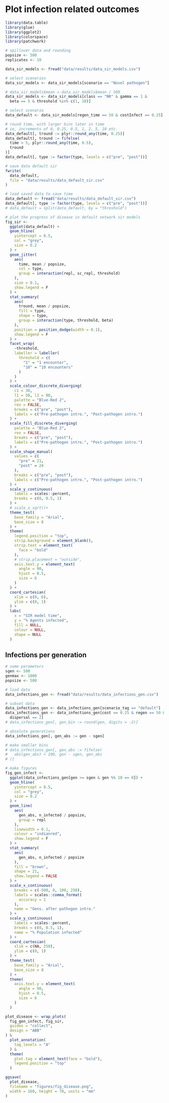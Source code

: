 
# Plot infection related outcomes

```r
library(data.table)
library(glue)
library(ggplot2)
library(colorspace)
library(patchwork)
```


```r
# spillover data and rounding
popsize <- 500
replicates <- 10

data_sir_models <- fread("data/results/data_sir_models.csv")

# select scenarios
data_sir_models <- data_sir_models[scenario == "Novel pathogen"]

# data_sir_models$mean = data_sir_models$mean / 500
data_sir_models <- data_sir_models[class == "NR" & gamma == 1 &
  beta == 5 & threshold %in% c(1, 10)]

# select scenario
data_default <- data_sir_models[regen_time == 50 & costInfect == 0.25]

# round time, with larger bins later in time
# ie, increments of 0, 0.25, 0.5, 1, 2, 5, 10 etc.
data_default[, tround := plyr::round_any(time, 0.25)]
data_default[, tround := fifelse(
  time > 5, plyr::round_any(time, 0.5),
  tround
)]
data_default[, type := factor(type, levels = c("pre", "post"))]

# save data default sir
fwrite(
  data_default,
  file = "data/results/data_default_sir.csv"
)
```

```r
# load saved data to save time
data_default <- fread("data/results/data_default_sir.csv")
data_default[, type := factor(type, levels = c("pre", "post"))]
# data_default = split(data_default, by = "threshold")
```

```r
# plot the progress of disease in default network sir models
fig_sir <-
  ggplot(data_default) +
  geom_hline(
    yintercept = 0.5,
    col = "grey",
    size = 0.2
  ) +
  geom_jitter(
    aes(
      time, mean / popsize,
      col = type,
      group = interaction(repl, sc_repl, threshold)
    ),
    size = 0.1,
    show.legend = F
  ) +
  stat_summary(
    aes(
      tround, mean / popsize,
      fill = type,
      shape = type,
      group = interaction(type, threshold, beta)
    ),
    position = position_dodge(width = 0.1),
    show.legend = F
  ) +
  facet_wrap(
    ~threshold,
    labeller = labeller(
      threshold = c(
        "1" = "1 encounter",
        "10" = "10 encounters"
      )
    )
  ) +
  scale_colour_discrete_diverging(
    c1 = 30,
    l1 = 50, l2 = 80,
    palette = "Blue-Red 2",
    rev = FALSE,
    breaks = c("pre", "post"),
    labels = c("Pre-pathogen intro.", "Post-pathogen intro.")
  ) +
  scale_fill_discrete_diverging(
    palette = "Blue-Red 2",
    rev = FALSE,
    breaks = c("pre", "post"),
    labels = c("Pre-pathogen intro.", "Post-pathogen intro.")
  ) +
  scale_shape_manual(
    values = c(
      "pre" = 21,
      "post" = 24
    ),
    breaks = c("pre", "post"),
    labels = c("Pre-pathogen intro.", "Post-pathogen intro.")
  ) +
  scale_y_continuous(
    labels = scales::percent,
    breaks = c(0, 0.5, 1)
  ) +
  # scale_x_sqrt()+
  theme_test(
    base_family = "Arial",
    base_size = 8
  ) +
  theme(
    legend.position = "top",
    strip.background = element_blank(),
    strip.text = element_text(
      face = "bold"
    ),
    # strip.placement = "outside",
    axis.text.y = element_text(
      angle = 90,
      hjust = 0.5,
      size = 6
    )
  ) +
  coord_cartesian(
    xlim = c(0, 6),
    ylim = c(0, 1)
  ) +
  labs(
    x = "SIR model time",
    y = "% Agents infected",
    fill = NULL,
    colour = NULL,
    shape = NULL
  )
```

## Infections per generation

```r
# some parameters
sgen <- 500
genmax <- 1000
popsize <- 500

# load data
data_infections_gen <- fread("data/results/data_infections_gen.csv")

# subset data
data_infections_gen <- data_infections_gen[scenario_tag == "default"]
data_infections_gen <- data_infections_gen[cost == 0.25 & regen == 50 &
  dispersal == 2]
# data_infections_gen[, gen_bin := round(gen, digits = -2)]

# absolute generations
data_infections_gen[, gen_abs := gen - sgen]

# make smaller bins
# data_infections_gen[, gen_abs := fifelse(
#   abs(gen_abs) < 100, gen - sgen, gen_abs
# )]
```

```r
# make figures
fig_gen_infect <-
  ggplot(data_infections_gen[gen >= sgen & gen %% 10 == 0]) +
  geom_hline(
    yintercept = 0.5,
    col = "grey",
    size = 0.2
  ) +
  geom_line(
    aes(
      gen_abs, n_infected / popsize,
      group = repl
    ),
    linewidth = 0.1,
    colour = "indianred",
    show.legend = F
  ) +
  stat_summary(
    aes(
      gen_abs, n_infected / popsize
    ),
    fill = "brown",
    shape = 21,
    show.legend = FALSE
  ) +
  scale_x_continuous(
    breaks = c(-500, 0, 100, 250),
    labels = scales::comma_format(
      accuracy = 1
    ),
    name = "Gens. after pathogen intro."
  ) +
  scale_y_continuous(
    labels = scales::percent,
    breaks = c(0, 0.5, 1),
    name = "% Population infected"
  ) +
  coord_cartesian(
    xlim = c(NA, 250),
    ylim = c(0, 1)
  ) +
  theme_test(
    base_family = "Arial",
    base_size = 8
  ) +
  theme(
    axis.text.y = element_text(
      angle = 90,
      hjust = 0.5,
      size = 6
    )
  )
```

```r
plot_disease <- wrap_plots(
  fig_gen_infect, fig_sir,
  guides = "collect",
  design = "ABB"
) &
  plot_annotation(
    tag_levels = "A"
  ) &
  theme(
    plot.tag = element_text(face = "bold"),
    legend.position = "top"
  )

ggsave(
  plot_disease,
  filename = "figures/fig_disease.png",
  width = 160, height = 70, units = "mm"
)
```

